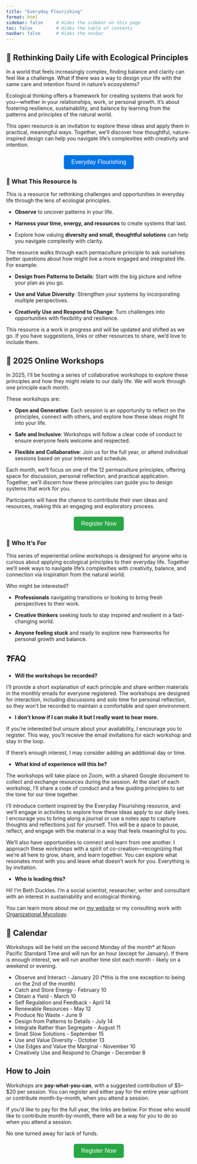 ```yaml
---
title: "Everyday Flourishing"
format: html
sidebar: false     # Hides the sidebar on this page
toc: false         # Hides the table of contents
navbar: false      # Hides the navbar
---
```



## 🌿 Rethinking Daily Life with Ecological Principles

In a world that feels increasingly complex, finding balance and clarity can feel like a challenge. What if there was a way to design your life with the same care and intention found in nature's ecosystems?

Ecological thinking offers a framework for creating systems that work for you—whether in your relationships, work, or personal growth. It’s about fostering resilience, sustainability, and balance by learning from the patterns and principles of the natural world.

This open resource is an invitation to explore these ideas and apply them in practical, meaningful ways. Together, we’ll discover how thoughtful, nature-inspired design can help you navigate life’s complexities with creativity and intention.

<!-- Resource button for the Everyday Flourishing -->

::: {style="text-align: center; margin-top: 20px;"}
<a href="./bookcover.html" style="text-decoration: none;"> <button style="background-color: #0073e6; color: white; padding: 10px 20px; font-size: 16px; border: none; border-radius: 5px; cursor: pointer;"> Everyday Flourishing </button> </a>
:::

### **🐚 What This Resource Is**

This is a resource for rethinking challenges and opportunities in everyday life through the lens of ecologial principles.

-   **Observe** to uncover patterns in your life.

-   **Harness your time, energy, and resources** to create systems that last.

-   Explore how valuing **diversity and small, thoughtful solutions** can help you navigate complexity with clarity.

The resource walks through each permaculture principle to ask ourselves better questions about how might live a more engaged and integrated life. For example:

-   **Design from Patterns to Details**: Start with the big picture and refine your plan as you go.

-   **Use and Value Diversity**: Strengthen your systems by incorporating multiple perspectives.

-   **Creatively Use and Respond to Change**: Turn challenges into opportunities with flexibility and resilience.

This resource is a work in progress and will be updated and shifted as we go. If you have suggestions, links or other resources to share, we'd love to include them. 

## 🌾 **2025 Online Workshops**

In 2025, I’ll be hosting a series of collaborative workshops to explore these principles and how they might relate to our daily life. We will work through one principle each month.

These workshops are:

-   **Open and Generative**: Each session is an opportunity to reflect on the principles, connect with others, and explore how these ideas might fit into your life.

-   **Safe and Inclusive**: Workshops will follow a clear code of conduct to ensure everyone feels welcome and respected.

-   **Flexible and Collaborative**: Join us for the full year, or attend individual sessions based on your interest and schedule.

Each month, we’ll focus on one of the 12 permaculture principles, offering space for discussion, personal reflection, and practical application. Together, we’ll discern how these principles can guide you to design systems that work for you.

Participants will have the chance to contribute their own ideas and resources, making this an engaging and exploratory process.

<!-- Register Now button -->

::: {style="text-align: center; margin-top: 20px;"}
<a href="https://forms.gle/9FvHQkLwSMPVudMr7" target="_blank" style="text-decoration: none;"> <button style="background-color: #28a745; color: white; padding: 10px 20px; font-size: 16px; border: none; border-radius: 5px; cursor: pointer;"> Register Now </button> </a>
:::

### 👥 **Who It’s For**

This series of experiential online workshops is designed for anyone who is curious about applying ecological principles to their everyday life. Together we'll seek ways to navigate life's complexities with creativity, balance, and connection via inspiration from the natural world.

Who might be interested?

-   **Professionals** navigating transitions or looking to bring fresh perspectives to their work.

-   **Creative thinkers** seeking tools to stay inspired and resilient in a fast-changing world.

-   **Anyone feeling stuck** and ready to explore new frameworks for personal growth and balance.

## ❓**FAQ**

-   **Will the workshops be recorded?**

I’ll provide a short explanation of each principle and share written materials in the monthly emails for everyone registered. The workshops are designed for interaction, including discussions and solo time for personal reflection, so they won’t be recorded to maintain a comfortable and open environment.

-   **I don't know if I can make it but I really want to hear more.**

If you’re interested but unsure about your availability, I encourage you to register. This way, you’ll receive the email invitations for each workshop and stay in the loop.

If there’s enough interest, I may consider adding an additional day or time.

-   **What kind of experience will this be?**

The workshops will take place on Zoom, with a shared Google document to collect and exchange resources during the session. At the start of each workshop, I’ll share a code of conduct and a few guiding principles to set the tone for our time together.

I’ll introduce content inspired by the Everyday Flourishing resource, and we’ll engage in activities to explore how these ideas apply to our daily lives. I encourage you to bring along a journal or use a notes app to capture thoughts and reflections just for yourself. This will be a space to pause, reflect, and engage with the material in a way that feels meaningful to you.

We’ll also have opportunities to connect and learn from one another. I approach these workshops with a spirit of co-creation—recognizing that we’re all here to grow, share, and learn together. You can explore what resonates most with you and leave what doesn't work for you. Everything is by invitation. 

-   **Who is leading this?**

Hi! I'm Beth Duckles. I'm a social scientist, researcher, writer and consultant with an interest in sustainability and ecological thinking. 

You can learn more about me on [my website](https://bethduckles.com/) or my consulting work with [Organizational Mycology](https://orgmycology.com/).  



## 📅 Calendar

Workshops will be held on the second Monday of the month* at Noon Pacific Standard Time and will run for an hour (except for January). If there is enough interest, we will run another time slot each month - likely on a weekend or evening.

-   Observe and Interact - January 20 (*this is the one exception to being on the 2nd of the month)
-   Catch and Store Energy - February 10
-   Obtain a Yield - March 10
-   Self Regulation and Feedback - April 14
-   Renewable Resources - May 12
-   Produce No Waste - June 9
-   Design from Patterns to Details - July 14
-   Integrate Rather than Segregate - August 11
-   Small Slow Solutions - September 15
-   Use and Value Diversity - October 13
-   Use Edges and Value the Marginal - November 10
-   Creatively Use and Respond to Change - December 8

## **How to Join**

Workshops are **pay-what-you-can**, with a suggested contribution of \$5–\$20 per session. You can register and either pay for the entire year upfront or contribute month-by-month, when you attend a session. 

If you'd like to pay for the full year, the links are below. For those who would like to contribute month-by-month, there will be a way for you to do so when you attend a session. 

No one turned away for lack of funds.

<!-- Register Now button -->

::: {style="text-align: center; margin-top: 20px;"}
<a href="https://forms.gle/9FvHQkLwSMPVudMr7" target="_blank" style="text-decoration: none;"> <button style="background-color: #28a745; color: white; padding: 10px 20px; font-size: 16px; border: none; border-radius: 5px; cursor: pointer;"> Register Now </button> </a>
:::
 

```{=html}
<script async src="https://js.stripe.com/v3/pricing-table.js"></script>
<stripe-pricing-table pricing-table-id="prctbl_1QXrX5CKG7rrpuc4wOMDJssi"
publishable-key="pk_live_HwbPOl8dcvSnYjmpT5EL7Z0B"> </stripe-pricing-table>
```
